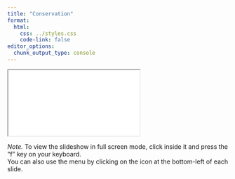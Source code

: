 ```yaml
---
title: "Conservation"
format:
  html:
    css: ../styles.css
    code-link: false
editor_options: 
  chunk_output_type: console
---
```


<iframe class="slide-deck" src="./rabo_09_conservation.html" title="Conservation Slides">
</iframe>

*Note.* To view the slideshow in full screen mode, click inside it and press the "f" key on your keyboard.<br />
You can also use the menu by clicking on the icon at the bottom-left of each slide.
